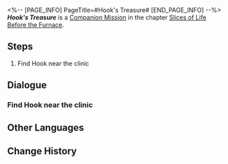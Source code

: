 <%-- [PAGE_INFO]
PageTitle=#Hook's Treasure#
[END_PAGE_INFO] --%>
{{Stub|Dialogue.}}
{{Mission Infobox
|id            = 2010706
|title         = 
|image         = <!--Mission Hook's Treasure.png-->
|type          = Companion
|event_name    = 
|chapter       = Slices of Life Before the Furnace
|requirements  = [[Companion Mission]] ''[[Hook's Treasure]]'' completed
|summary       = <!--official mission summary from Fate's Atlas-->
|characters    = Trailblazer
|startLocation = [[Jarilo-VI]] - [[Boulder Town]]
|world         = Jarilo-VI
|area          = Boulder Town
|prev          = 
|next          = 
|rewards       = 
}}
'''''Hook's Treasure''''' is a [[Companion Mission]] in the chapter [[Slices of Life Before the Furnace]].

==Steps==
# Find Hook near the clinic

<!--
==Gameplay Notes==

--><!--
==Trial Character==

-->
==Dialogue==
{{Stub Dialogue}}

===Find Hook near the clinic===
{{Mission Description|type=companion|location=Boulder Town|Hook gets criticized and runs out of the clinic. After all, she is just a child. For her safety, you decide to look for her.<br />It turns out that the eyes of the doll are gems. Will Hook have second thoughts when she hears this?}}
{{Dialogue Start}}
:{{tx}}
{{Dialogue End}}

==Other Languages==
{{Other Languages
|en   = Hook's Treasure
|zhs  = 小虎克的宝贝
|zht  = 小虎克的寶貝
|ja   = フックちゃんのお宝
|ko   = 어린 후크의 보물
|es   = El tesoro de Hook
|fr   = Le trésor de Hook
|ru   = Сокровище малышки Хук
|th   = ของล้ำค่าของท่าน Hook
|vi   = Bảo Bối Của Hook
|de   = Hooks Schatz
|id   = Benda Berharga Hook
|pt   = Tesouro da Hook
}}

==Change History==
{{Change History|1.0}}
